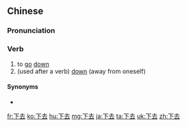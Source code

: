 ==Chinese==
{{zh-forms}}

===Pronunciation===
{{zh-pron
|m=xiàqù,tl=y
|c=haa6 heoi3
|h=pfs=hâ-hi
|mn=qz:hǎ-khìr/xm:hā-khì/zz:hēe-khì
|ma=y
|cat=v
}}

===Verb===
{{zh-verb}}

# to [[go]] [[down]]
# (used after a verb) [[down]] (away from oneself)

====Synonyms====
* {{zh-l|落去|[[lo̍h-khì]], [[lo̍h-khù]]}}

{{zh-cat|Beginning}}

[[fr:下去]]
[[ko:下去]]
[[hu:下去]]
[[mg:下去]]
[[ja:下去]]
[[ta:下去]]
[[uk:下去]]
[[zh:下去]]